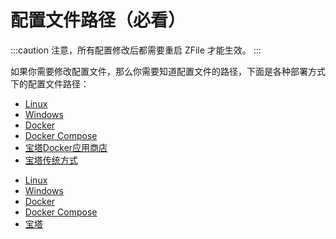 
# 配置文件路径（必看）

:::caution
注意，所有配置修改后都需要重启 ZFile 才能生效。
:::

如果你需要修改配置文件，那么你需要知道配置文件的路径，下面是各种部署方式下的配置文件路径：

<Tabs>
<TabItem value="os" label="开源版">

- [Linux](/install/os-linux#config)
- [Windows](/install/os-windows#config)
- [Docker](/install/os-docker#config)
- [Docker Compose](/install/os-docker#config2)
- [宝塔Docker应用商店](/install/os-baota-new#config)
- [宝塔传统方式](/install/os-baota#config)



</TabItem>
<TabItem value="pro" label="捐赠版">

- [Linux](/install/pro-linux#config)
- [Windows](/install/pro-windows#config)
- [Docker](/install/pro-docker#config)
- [Docker Compose](/install/pro-docker#config2)
- [宝塔](/install/pro-baota#config)

</TabItem>
</Tabs>
